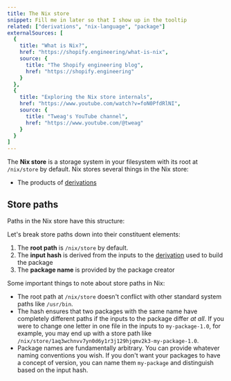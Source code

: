 ```yaml
---
title: The Nix store
snippet: Fill me in later so that I show up in the tooltip
related: ["derivations", "nix-language", "package"]
externalSources: [
  {
    title: "What is Nix?",
    href: "https://shopify.engineering/what-is-nix",
    source: {
      title: "The Shopify engineering blog",
      href: "https://shopify.engineering"
    }
  },
  {
    title: "Exploring the Nix store internals",
    href: "https://www.youtube.com/watch?v=foN0PfdRlNI",
    source: {
      title: "Tweag's YouTube channel",
      href: "https://www.youtube.com/@tweag"
    }
  }
]
---
```


The **Nix store** is a storage system in your filesystem with its root at `/nix/store` by default. Nix stores several things in the Nix store:

- The products of [derivations]

## Store paths

Paths in the Nix store have this structure:

<NixStorePath pkg="my-package-1.0" />

Let's break store paths down into their constituent elements:

1. The **root path** is `/nix/store` by default.
2. The **input hash** is derived from the inputs to the [derivation][derivations] used to build the package
3. The **package name** is provided by the package creator

Some important things to note about store paths in Nix:

- The root path at `/nix/store` doesn't conflict with other standard system paths like `/usr/bin`.
- The hash ensures that two packages with the same name have completely different paths if the inputs to the package differ *at all*. If you were to change one letter in one file in the inputs to `my-package-1.0`, for example, you may end up with a store path like `/nix/store/1aq3wchnvv7yn0d6y1r3j129hjqmv2k3-my-package-1.0`.
- Package names are fundamentally arbitrary. You can provide whatever naming conventions you wish. If you don't want your packages to have a concept of version, you can name them `my-package` and distinguish based on the input hash.

[derivations]: /concepts/derivations
